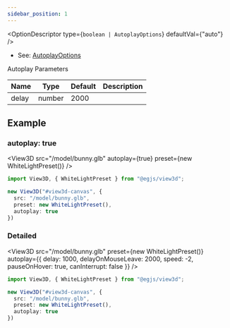 ```yaml
---
sidebar_position: 1
---
```



<OptionDescriptor type={`boolean | AutoplayOptions`} defaultVal={"auto"} />

- See: [AutoplayOptions](/docs/api/AutoplayOptions)

Autoplay Parameters

|Name|Type|Default|Description|
|---|---|---|---|
|delay|number|2000||

## Example
### autoplay: true
<View3D src="/model/bunny.glb" autoplay={true} preset={new WhiteLightPreset()} />

```ts
import View3D, { WhiteLightPreset } from "@egjs/view3d";

new View3D("#view3d-canvas", {
  src: "/model/bunny.glb",
  preset: new WhiteLightPreset(),
  autoplay: true
})
```

### Detailed
<View3D src="/model/bunny.glb" preset={new WhiteLightPreset()} autoplay={{
  delay: 1000,
  delayOnMouseLeave: 2000,
  speed: -2,
  pauseOnHover: true,
  canInterrupt: false
}} />

```ts
import View3D, { WhiteLightPreset } from "@egjs/view3d";

new View3D("#view3d-canvas", {
  src: "/model/bunny.glb",
  preset: new WhiteLightPreset(),
  autoplay: true
})
```
